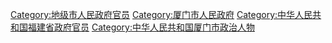 [[Category:地级市人民政府官员|Category:地级市人民政府官员]]
[[Category:厦门市人民政府|Category:厦门市人民政府]]
[[Category:中华人民共和国福建省政府官员|Category:中华人民共和国福建省政府官员]]
[[Category:中华人民共和国厦门市政治人物|Category:中华人民共和国厦门市政治人物]]